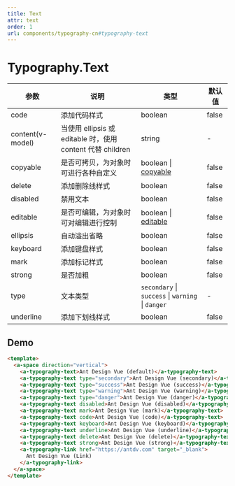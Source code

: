 ```yaml
---
title: Text
attr: text
order: 1
url: components/typography-cn#typography-text
---
```


# Typography.Text

| 参数 | 说明 | 类型 | 默认值 |
| --- | --- | --- | --- |
| code | 添加代码样式 | boolean | false |
| content(v-model) | 当使用 ellipsis 或 editable 时，使用 content 代替 children | string | - |
| copyable | 是否可拷贝，为对象时可进行各种自定义 | boolean \| [copyable](#copyable) | false | [copyable](#copyable) |
| delete | 添加删除线样式 | boolean | false |
| disabled | 禁用文本 | boolean | false |
| editable | 是否可编辑，为对象时可对编辑进行控制 | boolean \| [editable](#editable) | false | [editable](#editable) |
| ellipsis | 自动溢出省略 | boolean | false |
| keyboard | 添加键盘样式 | boolean | false |
| mark | 添加标记样式 | boolean | false |
| strong | 是否加粗 | boolean | false |
| type | 文本类型 | `secondary` \| `success` \| `warning` \| `danger` | - |
| underline | 添加下划线样式 | boolean | false |

## Demo

```html
<template>
  <a-space direction="vertical">
    <a-typography-text>Ant Design Vue (default)</a-typography-text>
    <a-typography-text type="secondary">Ant Design Vue (secondary)</a-typography-text>
    <a-typography-text type="success">Ant Design Vue (success)</a-typography-text>
    <a-typography-text type="warning">Ant Design Vue (warning)</a-typography-text>
    <a-typography-text type="danger">Ant Design Vue (danger)</a-typography-text>
    <a-typography-text disabled>Ant Design Vue (disabled)</a-typography-text>
    <a-typography-text mark>Ant Design Vue (mark)</a-typography-text>
    <a-typography-text code>Ant Design Vue (code)</a-typography-text>
    <a-typography-text keyboard>Ant Design Vue (keyboard)</a-typography-text>
    <a-typography-text underline>Ant Design Vue (underline)</a-typography-text>
    <a-typography-text delete>Ant Design Vue (delete)</a-typography-text>
    <a-typography-text strong>Ant Design Vue (strong)</a-typography-text>
    <a-typography-link href="https://antdv.com" target="_blank">
      Ant Design Vue (Link)
    </a-typography-link>
  </a-space>
</template>

```
